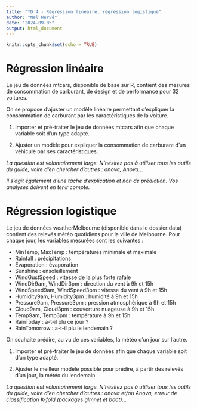 ```yaml
---
title: "TD 4 - Régression linéaire, régression logistique"
author: "Nel Hervé"
date: "2024-09-05"
output: html_document
---
```


```r
knitr::opts_chunk$set(echo = TRUE)
```

# Régression linéaire

Le jeu de données mtcars, disponible de base sur R, contient des mesures de consommation de carburant, de design et de performance pour 32 voitures.

On se propose d'ajuster un modèle linéaire permettant d'expliquer la consommation de carburant par les caractéristiques de la voiture.

1. Importer et pré-traiter le jeu de données mtcars afin que chaque variable soit d'un type adapté.

2. Ajuster un modèle pour expliquer la consommation de carburant d'un véhicule par ses caractéristiques.

*La question est volontairement large. N'hésitez pas à utiliser tous les outils du guide, voire d'en chercher d'autres : anova, Anova...*

*Il s'agit également d'une tâche d'explication et non de prédiction. Vos analyses doivent en tenir compte.*


# Régression logistique

Le jeu de données weatherMelbourne (disponible dans le dossier data) contient des relevés météo quotidiens pour la ville de Melbourne. Pour chaque jour, les variables mesurées sont les suivantes :

* MinTemp, MaxTemp : températures minimale et maximale
* Rainfall : précipitations
* Evaporation : évaporation
* Sunshine : ensoleillement
* WindGustSpeed : vitesse de la plus forte rafale
* WindDir9am, WindDir3pm : direction du vent à 9h et 15h
* WindSpeed9am, WindSpeed3pm : vitesse du vent à 9h et 15h
* Humidity9am, Humidity3pm : humidité à 9h et 15h
* Pressure9am, Pressure3pm : pression atmosphérique à 9h et 15h
* Cloud9am, Cloud3pm : couverture nuageuse à 9h et 15h
* Temp9am, Temp3pm : température à 9h et 15h
* RainToday : a-t-il plu ce jour ?
* RainTomorrow : a-t-il plu le lendemain ?

On souhaite prédire, au vu de ces variables, la météo d'un jour sur l'autre.


1. Importer et pré-traiter le jeu de données afin que chaque variable soit d'un type adapté.

2. Ajuster le meilleur modèle possible pour prédire, à partir des relevés d'un jour, la météo du lendemain.


*La question est volontairement large. N'hésitez pas à utiliser tous les outils du guide, voire d'en chercher d'autres : anova et/ou Anova, erreur de classification K-fold (packages glmnet et boot)...*
